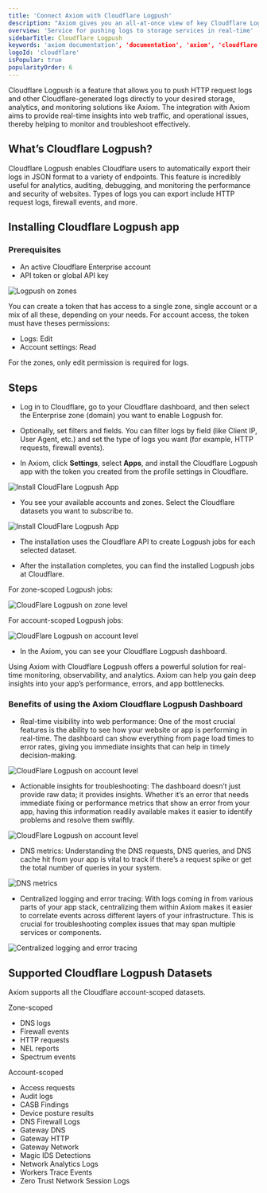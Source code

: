```yaml
---
title: 'Connect Axiom with Cloudflare Logpush'
description: "Axiom gives you an all-at-once view of key Cloudflare Logpush metrics and logs, out of the box, with our dynamic Cloudflare Logpush dashboard."
overview: 'Service for pushing logs to storage services in real-time'
sidebarTitle: Cloudflare Logpush
keywords: 'axiom documentation', 'documentation', 'axiom', 'cloudflare logpush', 'requests', 'edge network', 'route trigger', 'cloudflare'
logoId: 'cloudflare'
isPopular: true
popularityOrder: 6
---
```


Cloudflare Logpush is a feature that allows you to push HTTP request logs and other Cloudflare-generated logs directly to your desired storage, analytics, and monitoring solutions like Axiom. The integration with Axiom aims to provide real-time insights into web traffic, and operational issues, thereby helping to monitor and troubleshoot effectively.

## What’s Cloudflare Logpush?

Cloudflare Logpush enables Cloudflare users to automatically export their logs in JSON format to a variety of endpoints. This feature is incredibly useful for analytics, auditing, debugging, and monitoring the performance and security of websites. Types of logs you can export include HTTP request logs, firewall events, and more.

## Installing Cloudflare Logpush app

### Prerequisites

- An active Cloudflare Enterprise account
- API token or global API key

<Frame caption="Logpush on zones">
  <img src="/doc-assets/shots/api-token-permissions.png" alt="Logpush on zones" />
</Frame>

You can create a token that has access to a single zone, single account or a mix of all these, depending on your needs. For account access, the token must
have theses permissions:
  - Logs: Edit
  - Account settings: Read

For the zones, only edit permission is required for logs.

## Steps

- Log in to Cloudflare, go to your Cloudflare dashboard, and then select the Enterprise zone (domain) you want to enable Logpush for.

- Optionally, set filters and fields. You can filter logs by field (like Client IP, User Agent, etc.) and set the type of logs you want (for example, HTTP requests, firewall events).

- In Axiom, click **Settings**, select **Apps**, and install the Cloudflare Logpush app with the token you created from the profile settings in Cloudflare.

<Frame caption="Install CloudFlare Logpush App">
  <img src="/doc-assets/shots/axiom-install-cloudflare-logpush.png" alt="Install CloudFlare Logpush App" />
</Frame>

- You see your available accounts and zones. Select the Cloudflare datasets you want to subscribe to.

<Frame caption="Install CloudFlare Logpush App">
  <img src="/doc-assets/shots/cloudflare-datasets-selection.png" alt="Install CloudFlare Logpush App" />
</Frame>

- The installation uses the Cloudflare API to create Logpush jobs for each selected dataset.

- After the installation completes, you can find the installed Logpush jobs at Cloudflare.

For zone-scoped Logpush jobs:
<Frame caption="CloudFlare Logpush on zone level">
  <img src="/doc-assets/shots/status-logpush-job-zone-scoped.png" alt="CloudFlare Logpush on zone level" />
</Frame>

For account-scoped Logpush jobs:
<Frame caption="CloudFlare Logpush on account level">
  <img src="/doc-assets/shots/status-logpush-job-account-scoped.png" alt="CloudFlare Logpush on account level" />
</Frame>

- In the Axiom, you can see your Cloudflare Logpush dashboard.

Using Axiom with Cloudflare Logpush offers a powerful solution for real-time monitoring, observability, and analytics. Axiom can help you gain deep insights into your app’s performance, errors, and app bottlenecks.

### Benefits of using the Axiom Cloudflare Logpush Dashboard

- Real-time visibility into web performance: One of the most crucial features is the ability to see how your website or app is performing in real-time. The dashboard can show everything from page load times to error rates, giving you immediate insights that can help in timely decision-making.

<Frame caption="CloudFlare Logpush on account level">
  <img src="/doc-assets/shots/realtime-dashboard-performance.png" alt="CloudFlare Logpush on account level" />
</Frame>

- Actionable insights for troubleshooting: The dashboard doesn’t just provide raw data; it provides insights. Whether it’s an error that needs immediate fixing or performance metrics that show an error from your app, having this information readily available makes it easier to identify problems and resolve them swiftly.

<Frame caption="CloudFlare Logpush on account level">
  <img src="/doc-assets/shots/acitonable-insights-cloudflare-dashboard.png" alt="CloudFlare Logpush on account level" />
</Frame>

- DNS metrics: Understanding the DNS requests, DNS queries, and DNS cache hit from your app is vital to track if there’s a request spike or get the total number of queries in your system.

<Frame caption="DNS metrics">
  <img src="/doc-assets/shots/dns-metrics-dashboard.png" alt="DNS metrics" />
</Frame>

- Centralized logging and error tracing: With logs coming in from various parts of your app stack, centralizing them within Axiom makes it easier to correlate events across different layers of your infrastructure. This is crucial for troubleshooting complex issues that may span multiple services or components.

<Frame caption="Centralized logging and error tracing">
  <img src="/doc-assets/shots/centralized-logging-error-tracing.png" alt="Centralized logging and error tracing" />
</Frame>

## Supported Cloudflare Logpush Datasets

Axiom supports all the Cloudflare account-scoped datasets.

Zone-scoped
- DNS logs
- Firewall events
- HTTP requests
- NEL reports
- Spectrum events

Account-scoped
- Access requests
- Audit logs
- CASB Findings
- Device posture results
- DNS Firewall Logs
- Gateway DNS
- Gateway HTTP
- Gateway Network
- Magic IDS Detections
- Network Analytics Logs
- Workers Trace Events
- Zero Trust Network Session Logs
